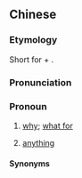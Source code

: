 {{also|啥体}}
==Chinese==
{{zh-forms|s=啥体}}

===Etymology===
Short for {{zh-l|*啥|what}} + {{zh-l|*事體|thing}}.

===Pronunciation===
{{zh-pron
|w=1sa thi
|cat=pron
}}

===Pronoun===
{{zh-pronoun}}

# {{lb|zh|Shanghai|_|Wu}} [[why]]; [[what for]]
# {{lb|zh|Shanghai|_|Wu}} [[anything]]

====Synonyms====
{{zh-dial|為什麼}}